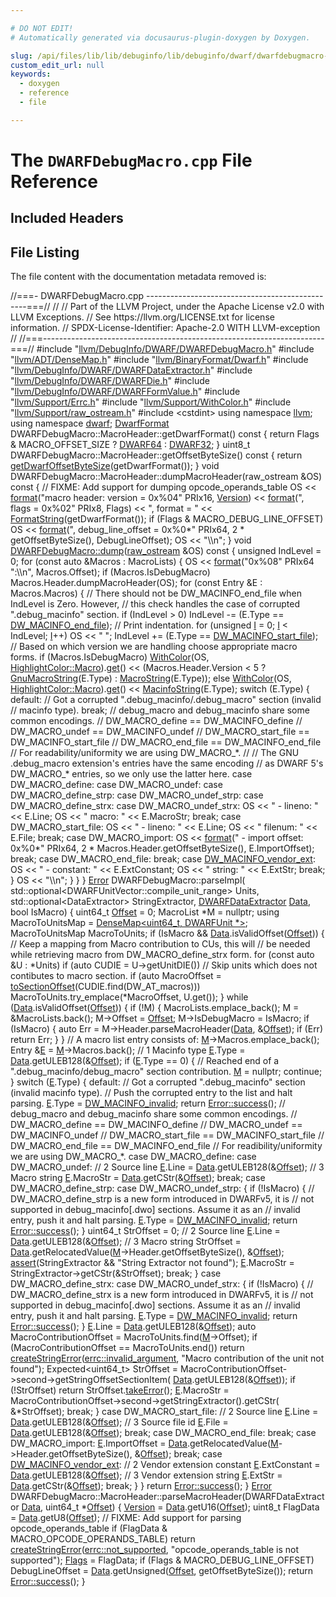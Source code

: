 ```yaml
---

# DO NOT EDIT!
# Automatically generated via docusaurus-plugin-doxygen by Doxygen.

slug: /api/files/lib/lib/debuginfo/lib/debuginfo/dwarf/dwarfdebugmacro-cpp
custom_edit_url: null
keywords:
  - doxygen
  - reference
  - file

---
```





# The `DWARFDebugMacro.cpp` File Reference

<DoxygenPage pluginConfig={pluginConfig}>



## Included Headers

<IncludesList>
<IncludesListItem
  filePath="llvm/DebugInfo/DWARF/DWARFDebugMacro.h"
  permalink="/docs/api/files/include/include/llvm/include/llvm/debuginfo/include/llvm/debuginfo/dwarf/dwarfdebugmacro-h"
  isLocal="true" />
<IncludesListItem
  filePath="llvm/ADT/DenseMap.h"
  permalink="/docs/api/files/include/include/llvm/include/llvm/adt/densemap-h"
  isLocal="true" />
<IncludesListItem
  filePath="llvm/BinaryFormat/Dwarf.h"
  permalink="/docs/api/files/include/include/llvm/include/llvm/binaryformat/dwarf-h"
  isLocal="true" />
<IncludesListItem
  filePath="llvm/DebugInfo/DWARF/DWARFDataExtractor.h"
  permalink="/docs/api/files/include/include/llvm/include/llvm/debuginfo/include/llvm/debuginfo/dwarf/dwarfdataextractor-h"
  isLocal="true" />
<IncludesListItem
  filePath="llvm/DebugInfo/DWARF/DWARFDie.h"
  permalink="/docs/api/files/include/include/llvm/include/llvm/debuginfo/include/llvm/debuginfo/dwarf/dwarfdie-h"
  isLocal="true" />
<IncludesListItem
  filePath="llvm/DebugInfo/DWARF/DWARFFormValue.h"
  permalink="/docs/api/files/include/include/llvm/include/llvm/debuginfo/include/llvm/debuginfo/dwarf/dwarfformvalue-h"
  isLocal="true" />
<IncludesListItem
  filePath="llvm/Support/Errc.h"
  permalink="/docs/api/files/include/include/llvm/include/llvm/support/errc-h"
  isLocal="true" />
<IncludesListItem
  filePath="llvm/Support/WithColor.h"
  permalink="/docs/api/files/include/include/llvm/include/llvm/support/withcolor-h"
  isLocal="true" />
<IncludesListItem
  filePath="llvm/Support/raw_ostream.h"
  permalink="/docs/api/files/include/include/llvm/include/llvm/support/raw-ostream-h"
  isLocal="true" />
<IncludesListItem
  filePath="cstdint"
  permalink=""
  isLocal="false" />
</IncludesList>


## File Listing

The file content with the documentation metadata removed is:

<ProgramListing>

<Link id="l00001" /><CodeLine lineNumber="1"><span class="doxyHighlightComment">//===- DWARFDebugMacro.cpp ------------------------------------------------===//</span></CodeLine>
<Link id="l00002" /><CodeLine lineNumber="2"><span class="doxyHighlightComment">//</span></CodeLine>
<Link id="l00003" /><CodeLine lineNumber="3"><span class="doxyHighlightComment">// Part of the LLVM Project, under the Apache License v2.0 with LLVM Exceptions.</span></CodeLine>
<Link id="l00004" /><CodeLine lineNumber="4"><span class="doxyHighlightComment">// See https://llvm.org/LICENSE.txt for license information.</span></CodeLine>
<Link id="l00005" /><CodeLine lineNumber="5"><span class="doxyHighlightComment">// SPDX-License-Identifier: Apache-2.0 WITH LLVM-exception</span></CodeLine>
<Link id="l00006" /><CodeLine lineNumber="6"><span class="doxyHighlightComment">//</span></CodeLine>
<Link id="l00007" /><CodeLine lineNumber="7"><span class="doxyHighlightComment">//===----------------------------------------------------------------------===//</span></CodeLine>
<Link id="l00008" /><CodeLine lineNumber="8"></CodeLine>
<Link id="l00009" /><CodeLine lineNumber="9"><span class="doxyHighlightPreprocessor">#include &quot;<a href="/docs/api/files/include/include/llvm/include/llvm/debuginfo/include/llvm/debuginfo/dwarf/dwarfdebugmacro-h">llvm/DebugInfo/DWARF/DWARFDebugMacro.h</a>&quot;</span></CodeLine>
<Link id="l00010" /><CodeLine lineNumber="10"><span class="doxyHighlightPreprocessor">#include &quot;<a href="/docs/api/files/include/include/llvm/include/llvm/adt/densemap-h">llvm/ADT/DenseMap.h</a>&quot;</span></CodeLine>
<Link id="l00011" /><CodeLine lineNumber="11"><span class="doxyHighlightPreprocessor">#include &quot;<a href="/docs/api/files/include/include/llvm/include/llvm/binaryformat/dwarf-h">llvm/BinaryFormat/Dwarf.h</a>&quot;</span></CodeLine>
<Link id="l00012" /><CodeLine lineNumber="12"><span class="doxyHighlightPreprocessor">#include &quot;<a href="/docs/api/files/include/include/llvm/include/llvm/debuginfo/include/llvm/debuginfo/dwarf/dwarfdataextractor-h">llvm/DebugInfo/DWARF/DWARFDataExtractor.h</a>&quot;</span></CodeLine>
<Link id="l00013" /><CodeLine lineNumber="13"><span class="doxyHighlightPreprocessor">#include &quot;<a href="/docs/api/files/include/include/llvm/include/llvm/debuginfo/include/llvm/debuginfo/dwarf/dwarfdie-h">llvm/DebugInfo/DWARF/DWARFDie.h</a>&quot;</span></CodeLine>
<Link id="l00014" /><CodeLine lineNumber="14"><span class="doxyHighlightPreprocessor">#include &quot;<a href="/docs/api/files/include/include/llvm/include/llvm/debuginfo/include/llvm/debuginfo/dwarf/dwarfformvalue-h">llvm/DebugInfo/DWARF/DWARFFormValue.h</a>&quot;</span></CodeLine>
<Link id="l00015" /><CodeLine lineNumber="15"><span class="doxyHighlightPreprocessor">#include &quot;<a href="/docs/api/files/include/include/llvm/include/llvm/support/errc-h">llvm/Support/Errc.h</a>&quot;</span></CodeLine>
<Link id="l00016" /><CodeLine lineNumber="16"><span class="doxyHighlightPreprocessor">#include &quot;<a href="/docs/api/files/include/include/llvm/include/llvm/support/withcolor-h">llvm/Support/WithColor.h</a>&quot;</span></CodeLine>
<Link id="l00017" /><CodeLine lineNumber="17"><span class="doxyHighlightPreprocessor">#include &quot;<a href="/docs/api/files/include/include/llvm/include/llvm/support/raw-ostream-h">llvm/Support/raw&#95;ostream.h</a>&quot;</span></CodeLine>
<Link id="l00018" /><CodeLine lineNumber="18"><span class="doxyHighlightPreprocessor">#include &lt;cstdint&gt;</span></CodeLine>
<Link id="l00019" /><CodeLine lineNumber="19"></CodeLine>
<Link id="l00020" /><CodeLine lineNumber="20"><span class="doxyHighlightKeyword">using namespace </span><span class="doxyHighlight"><a href="/docs/api/namespaces/llvm">llvm</a>;</span></CodeLine>
<Link id="l00021" /><CodeLine lineNumber="21"><span class="doxyHighlightKeyword">using namespace </span><span class="doxyHighlight"><a href="/docs/api/namespaces/llvm/dwarf">dwarf</a>;</span></CodeLine>
<Link id="l00022" /><CodeLine lineNumber="22"></CodeLine>
<Link id="l00023" /><CodeLine lineNumber="23"><span class="doxyHighlight"><a href="/docs/api/namespaces/llvm/dwarf/#a79a43a947d26afb3f2a388f2f7a3a8c8">DwarfFormat</a> DWARFDebugMacro::MacroHeader::getDwarfFormat()</span><span class="doxyHighlightKeyword"> const </span><span class="doxyHighlight">&#123;</span></CodeLine>
<Link id="l00024" /><CodeLine lineNumber="24"><span class="doxyHighlight">  </span><span class="doxyHighlightKeywordFlow">return</span><span class="doxyHighlight"> Flags &amp; MACRO&#95;OFFSET&#95;SIZE ? <a href="/docs/api/namespaces/llvm/dwarf/#a79a43a947d26afb3f2a388f2f7a3a8c8a34b4d38e06d609b405f4a79c223ed8d2">DWARF64</a> : <a href="/docs/api/namespaces/llvm/dwarf/#a79a43a947d26afb3f2a388f2f7a3a8c8a63265bb5719678b401b0abd0ed5ddd76">DWARF32</a>;</span></CodeLine>
<Link id="l00025" /><CodeLine lineNumber="25"><span class="doxyHighlight">&#125;</span></CodeLine>
<Link id="l00026" /><CodeLine lineNumber="26"></CodeLine>
<Link id="l00027" /><CodeLine lineNumber="27"><span class="doxyHighlight">uint8&#95;t DWARFDebugMacro::MacroHeader::getOffsetByteSize()</span><span class="doxyHighlightKeyword"> const </span><span class="doxyHighlight">&#123;</span></CodeLine>
<Link id="l00028" /><CodeLine lineNumber="28"><span class="doxyHighlight">  </span><span class="doxyHighlightKeywordFlow">return</span><span class="doxyHighlight"> <a href="/docs/api/namespaces/llvm/dwarf/#aa234436b20c856bcf616330ffcad6939">getDwarfOffsetByteSize</a>(getDwarfFormat());</span></CodeLine>
<Link id="l00029" /><CodeLine lineNumber="29"><span class="doxyHighlight">&#125;</span></CodeLine>
<Link id="l00030" /><CodeLine lineNumber="30"></CodeLine>
<Link id="l00031" /><CodeLine lineNumber="31"><span class="doxyHighlightKeywordType">void</span><span class="doxyHighlight"> DWARFDebugMacro::MacroHeader::dumpMacroHeader(raw&#95;ostream &amp;OS)</span><span class="doxyHighlightKeyword"> const </span><span class="doxyHighlight">&#123;</span></CodeLine>
<Link id="l00032" /><CodeLine lineNumber="32"><span class="doxyHighlight">  </span><span class="doxyHighlightComment">// FIXME: Add support for dumping opcode&#95;operands&#95;table</span></CodeLine>
<Link id="l00033" /><CodeLine lineNumber="33"><span class="doxyHighlight">  OS &lt;&lt; <a href="/docs/api/namespaces/llvm/#a939bc2108d47080767f0c06ba56caec7">format</a>(</span><span class="doxyHighlightStringLiteral">&quot;macro header: version = 0x%04&quot;</span><span class="doxyHighlight"> PRIx16, <a href="/docs/api/namespaces/llvm/#a689a023f54d38d41f6d952cac41ee538">Version</a>)</span></CodeLine>
<Link id="l00034" /><CodeLine lineNumber="34"><span class="doxyHighlight">     &lt;&lt; <a href="/docs/api/namespaces/llvm/#a939bc2108d47080767f0c06ba56caec7">format</a>(</span><span class="doxyHighlightStringLiteral">&quot;, flags = 0x%02&quot;</span><span class="doxyHighlight"> PRIx8, Flags)</span></CodeLine>
<Link id="l00035" /><CodeLine lineNumber="35"><span class="doxyHighlight">     &lt;&lt; </span><span class="doxyHighlightStringLiteral">&quot;, format = &quot;</span><span class="doxyHighlight"> &lt;&lt; <a href="/docs/api/groups/dwarfconstantsdumping/#gaad973adc80fce80cd7fb76d263240436">FormatString</a>(getDwarfFormat());</span></CodeLine>
<Link id="l00036" /><CodeLine lineNumber="36"><span class="doxyHighlight">  </span><span class="doxyHighlightKeywordFlow">if</span><span class="doxyHighlight"> (Flags &amp; MACRO&#95;DEBUG&#95;LINE&#95;OFFSET)</span></CodeLine>
<Link id="l00037" /><CodeLine lineNumber="37"><span class="doxyHighlight">    OS &lt;&lt; <a href="/docs/api/namespaces/llvm/#a939bc2108d47080767f0c06ba56caec7">format</a>(</span><span class="doxyHighlightStringLiteral">&quot;, debug&#95;line&#95;offset = 0x%0&#42;&quot;</span><span class="doxyHighlight"> PRIx64, 2 &#42; getOffsetByteSize(),</span></CodeLine>
<Link id="l00038" /><CodeLine lineNumber="38"><span class="doxyHighlight">                 DebugLineOffset);</span></CodeLine>
<Link id="l00039" /><CodeLine lineNumber="39"><span class="doxyHighlight">  OS &lt;&lt; </span><span class="doxyHighlightStringLiteral">&quot;\\n&quot;</span><span class="doxyHighlight">;</span></CodeLine>
<Link id="l00040" /><CodeLine lineNumber="40"><span class="doxyHighlight">&#125;</span></CodeLine>
<Link id="l00041" /><CodeLine lineNumber="41"></CodeLine>
<Link id="l00042" /><CodeLine lineNumber="42" lineLink="/docs/api/classes/llvm/dwarfdebugmacro/#a8911330a1f029ab78880b5b7c5a6230e"><span class="doxyHighlightKeywordType">void</span><span class="doxyHighlight"> <a href="/docs/api/classes/llvm/dwarfdebugmacro/#a8911330a1f029ab78880b5b7c5a6230e">DWARFDebugMacro::dump</a>(<a href="/docs/api/classes/llvm/raw-ostream">raw&#95;ostream</a> &amp;OS)</span><span class="doxyHighlightKeyword"> const </span><span class="doxyHighlight">&#123;</span></CodeLine>
<Link id="l00043" /><CodeLine lineNumber="43"><span class="doxyHighlight">  </span><span class="doxyHighlightKeywordType">unsigned</span><span class="doxyHighlight"> IndLevel = 0;</span></CodeLine>
<Link id="l00044" /><CodeLine lineNumber="44"><span class="doxyHighlight">  </span><span class="doxyHighlightKeywordFlow">for</span><span class="doxyHighlight"> (</span><span class="doxyHighlightKeyword">const</span><span class="doxyHighlight"> </span><span class="doxyHighlightKeyword">auto</span><span class="doxyHighlight"> &amp;Macros : MacroLists) &#123;</span></CodeLine>
<Link id="l00045" /><CodeLine lineNumber="45"><span class="doxyHighlight">    OS &lt;&lt; <a href="/docs/api/namespaces/llvm/#a939bc2108d47080767f0c06ba56caec7">format</a>(</span><span class="doxyHighlightStringLiteral">&quot;0x%08&quot;</span><span class="doxyHighlight"> PRIx64 </span><span class="doxyHighlightStringLiteral">&quot;:\\n&quot;</span><span class="doxyHighlight">, Macros.Offset);</span></CodeLine>
<Link id="l00046" /><CodeLine lineNumber="46"><span class="doxyHighlight">    </span><span class="doxyHighlightKeywordFlow">if</span><span class="doxyHighlight"> (Macros.IsDebugMacro)</span></CodeLine>
<Link id="l00047" /><CodeLine lineNumber="47"><span class="doxyHighlight">      Macros.Header.dumpMacroHeader(OS);</span></CodeLine>
<Link id="l00048" /><CodeLine lineNumber="48"><span class="doxyHighlight">    </span><span class="doxyHighlightKeywordFlow">for</span><span class="doxyHighlight"> (</span><span class="doxyHighlightKeyword">const</span><span class="doxyHighlight"> Entry &amp;E : Macros.Macros) &#123;</span></CodeLine>
<Link id="l00049" /><CodeLine lineNumber="49"><span class="doxyHighlight">      </span><span class="doxyHighlightComment">// There should not be DW&#95;MACINFO&#95;end&#95;file when IndLevel is Zero. However,</span></CodeLine>
<Link id="l00050" /><CodeLine lineNumber="50"><span class="doxyHighlight">      </span><span class="doxyHighlightComment">// this check handles the case of corrupted &quot;.debug&#95;macinfo&quot; section.</span></CodeLine>
<Link id="l00051" /><CodeLine lineNumber="51"><span class="doxyHighlight">      </span><span class="doxyHighlightKeywordFlow">if</span><span class="doxyHighlight"> (IndLevel &gt; 0)</span></CodeLine>
<Link id="l00052" /><CodeLine lineNumber="52"><span class="doxyHighlight">        IndLevel -= (E.Type == <a href="/docs/api/namespaces/llvm/dwarf/#a87afc9d377fa974a25781035ac4c15d1a56df0efb5fc212b496310f6a3e3ae656">DW&#95;MACINFO&#95;end&#95;file</a>);</span></CodeLine>
<Link id="l00053" /><CodeLine lineNumber="53"><span class="doxyHighlight">      </span><span class="doxyHighlightComment">// Print indentation.</span></CodeLine>
<Link id="l00054" /><CodeLine lineNumber="54"><span class="doxyHighlight">      </span><span class="doxyHighlightKeywordFlow">for</span><span class="doxyHighlight"> (</span><span class="doxyHighlightKeywordType">unsigned</span><span class="doxyHighlight"> <a href="/docs/api/files/lib/lib/support/md5-cpp/#ac0eafdc9ee161b71e7af98af736952fd">I</a> = 0; <a href="/docs/api/files/lib/lib/support/md5-cpp/#ac0eafdc9ee161b71e7af98af736952fd">I</a> &lt; IndLevel; <a href="/docs/api/files/lib/lib/support/md5-cpp/#ac0eafdc9ee161b71e7af98af736952fd">I</a>++)</span></CodeLine>
<Link id="l00055" /><CodeLine lineNumber="55"><span class="doxyHighlight">        OS &lt;&lt; </span><span class="doxyHighlightStringLiteral">&quot;  &quot;</span><span class="doxyHighlight">;</span></CodeLine>
<Link id="l00056" /><CodeLine lineNumber="56"><span class="doxyHighlight">      IndLevel += (E.Type == <a href="/docs/api/namespaces/llvm/dwarf/#a87afc9d377fa974a25781035ac4c15d1a494aa8941672ece775a0e3996c43495c">DW&#95;MACINFO&#95;start&#95;file</a>);</span></CodeLine>
<Link id="l00057" /><CodeLine lineNumber="57"><span class="doxyHighlight">      </span><span class="doxyHighlightComment">// Based on which version we are handling choose appropriate macro forms.</span></CodeLine>
<Link id="l00058" /><CodeLine lineNumber="58"><span class="doxyHighlight">      </span><span class="doxyHighlightKeywordFlow">if</span><span class="doxyHighlight"> (Macros.IsDebugMacro)</span></CodeLine>
<Link id="l00059" /><CodeLine lineNumber="59"><span class="doxyHighlight">        <a href="/docs/api/classes/llvm/withcolor">WithColor</a>(OS, <a href="/docs/api/namespaces/llvm/#ac226f3d2b9ca090171a8e0a8cb92c343a4374cf34c5d58482ffae982196bd2114">HighlightColor::Macro</a>).<a href="/docs/api/classes/llvm/withcolor/#a986df42e8d99e128c31168ef61b02f5a">get</a>()</span></CodeLine>
<Link id="l00060" /><CodeLine lineNumber="60"><span class="doxyHighlight">            &lt;&lt; (Macros.Header.Version &lt; 5 ? <a href="/docs/api/groups/dwarfconstantsdumping/#gaaed379eb15369c6ae7ab9dd5b5411060">GnuMacroString</a>(E.Type)</span></CodeLine>
<Link id="l00061" /><CodeLine lineNumber="61"><span class="doxyHighlight">                                          : <a href="/docs/api/groups/dwarfconstantsdumping/#ga54cd8f8c4d63e99a84c519ff889fc9db">MacroString</a>(E.Type));</span></CodeLine>
<Link id="l00062" /><CodeLine lineNumber="62"><span class="doxyHighlight">      </span><span class="doxyHighlightKeywordFlow">else</span></CodeLine>
<Link id="l00063" /><CodeLine lineNumber="63"><span class="doxyHighlight">        <a href="/docs/api/classes/llvm/withcolor">WithColor</a>(OS, <a href="/docs/api/namespaces/llvm/#ac226f3d2b9ca090171a8e0a8cb92c343a4374cf34c5d58482ffae982196bd2114">HighlightColor::Macro</a>).<a href="/docs/api/classes/llvm/withcolor/#a986df42e8d99e128c31168ef61b02f5a">get</a>() &lt;&lt; <a href="/docs/api/groups/dwarfconstantsdumping/#gad07ea9fcc31eab665ecf3004109a59bb">MacinfoString</a>(E.Type);</span></CodeLine>
<Link id="l00064" /><CodeLine lineNumber="64"><span class="doxyHighlight">      </span><span class="doxyHighlightKeywordFlow">switch</span><span class="doxyHighlight"> (E.Type) &#123;</span></CodeLine>
<Link id="l00065" /><CodeLine lineNumber="65"><span class="doxyHighlight">      </span><span class="doxyHighlightKeywordFlow">default</span><span class="doxyHighlight">:</span></CodeLine>
<Link id="l00066" /><CodeLine lineNumber="66"><span class="doxyHighlight">        </span><span class="doxyHighlightComment">// Got a corrupted &quot;.debug&#95;macinfo/.debug&#95;macro&quot; section (invalid</span></CodeLine>
<Link id="l00067" /><CodeLine lineNumber="67"><span class="doxyHighlight">        </span><span class="doxyHighlightComment">// macinfo type).</span></CodeLine>
<Link id="l00068" /><CodeLine lineNumber="68"><span class="doxyHighlight">        </span><span class="doxyHighlightKeywordFlow">break</span><span class="doxyHighlight">;</span></CodeLine>
<Link id="l00069" /><CodeLine lineNumber="69"><span class="doxyHighlight">        </span><span class="doxyHighlightComment">// debug&#95;macro and debug&#95;macinfo share some common encodings.</span></CodeLine>
<Link id="l00070" /><CodeLine lineNumber="70"><span class="doxyHighlight">        </span><span class="doxyHighlightComment">// DW&#95;MACRO&#95;define     == DW&#95;MACINFO&#95;define</span></CodeLine>
<Link id="l00071" /><CodeLine lineNumber="71"><span class="doxyHighlight">        </span><span class="doxyHighlightComment">// DW&#95;MACRO&#95;undef      == DW&#95;MACINFO&#95;undef</span></CodeLine>
<Link id="l00072" /><CodeLine lineNumber="72"><span class="doxyHighlight">        </span><span class="doxyHighlightComment">// DW&#95;MACRO&#95;start&#95;file == DW&#95;MACINFO&#95;start&#95;file</span></CodeLine>
<Link id="l00073" /><CodeLine lineNumber="73"><span class="doxyHighlight">        </span><span class="doxyHighlightComment">// DW&#95;MACRO&#95;end&#95;file   == DW&#95;MACINFO&#95;end&#95;file</span></CodeLine>
<Link id="l00074" /><CodeLine lineNumber="74"><span class="doxyHighlight">        </span><span class="doxyHighlightComment">// For readability/uniformity we are using DW&#95;MACRO&#95;&#42;.</span></CodeLine>
<Link id="l00075" /><CodeLine lineNumber="75"><span class="doxyHighlight">        </span><span class="doxyHighlightComment">//</span></CodeLine>
<Link id="l00076" /><CodeLine lineNumber="76"><span class="doxyHighlight">        </span><span class="doxyHighlightComment">// The GNU .debug&#95;macro extension&#39;s entries have the same encoding</span></CodeLine>
<Link id="l00077" /><CodeLine lineNumber="77"><span class="doxyHighlight">        </span><span class="doxyHighlightComment">// as DWARF 5&#39;s DW&#95;MACRO&#95;&#42; entries, so we only use the latter here.</span></CodeLine>
<Link id="l00078" /><CodeLine lineNumber="78"><span class="doxyHighlight">      </span><span class="doxyHighlightKeywordFlow">case</span><span class="doxyHighlight"> DW&#95;MACRO&#95;define:</span></CodeLine>
<Link id="l00079" /><CodeLine lineNumber="79"><span class="doxyHighlight">      </span><span class="doxyHighlightKeywordFlow">case</span><span class="doxyHighlight"> DW&#95;MACRO&#95;undef:</span></CodeLine>
<Link id="l00080" /><CodeLine lineNumber="80"><span class="doxyHighlight">      </span><span class="doxyHighlightKeywordFlow">case</span><span class="doxyHighlight"> DW&#95;MACRO&#95;define&#95;strp:</span></CodeLine>
<Link id="l00081" /><CodeLine lineNumber="81"><span class="doxyHighlight">      </span><span class="doxyHighlightKeywordFlow">case</span><span class="doxyHighlight"> DW&#95;MACRO&#95;undef&#95;strp:</span></CodeLine>
<Link id="l00082" /><CodeLine lineNumber="82"><span class="doxyHighlight">      </span><span class="doxyHighlightKeywordFlow">case</span><span class="doxyHighlight"> DW&#95;MACRO&#95;define&#95;strx:</span></CodeLine>
<Link id="l00083" /><CodeLine lineNumber="83"><span class="doxyHighlight">      </span><span class="doxyHighlightKeywordFlow">case</span><span class="doxyHighlight"> DW&#95;MACRO&#95;undef&#95;strx:</span></CodeLine>
<Link id="l00084" /><CodeLine lineNumber="84"><span class="doxyHighlight">        OS &lt;&lt; </span><span class="doxyHighlightStringLiteral">&quot; - lineno: &quot;</span><span class="doxyHighlight"> &lt;&lt; E.Line;</span></CodeLine>
<Link id="l00085" /><CodeLine lineNumber="85"><span class="doxyHighlight">        OS &lt;&lt; </span><span class="doxyHighlightStringLiteral">&quot; macro: &quot;</span><span class="doxyHighlight"> &lt;&lt; E.MacroStr;</span></CodeLine>
<Link id="l00086" /><CodeLine lineNumber="86"><span class="doxyHighlight">        </span><span class="doxyHighlightKeywordFlow">break</span><span class="doxyHighlight">;</span></CodeLine>
<Link id="l00087" /><CodeLine lineNumber="87"><span class="doxyHighlight">      </span><span class="doxyHighlightKeywordFlow">case</span><span class="doxyHighlight"> DW&#95;MACRO&#95;start&#95;file:</span></CodeLine>
<Link id="l00088" /><CodeLine lineNumber="88"><span class="doxyHighlight">        OS &lt;&lt; </span><span class="doxyHighlightStringLiteral">&quot; - lineno: &quot;</span><span class="doxyHighlight"> &lt;&lt; E.Line;</span></CodeLine>
<Link id="l00089" /><CodeLine lineNumber="89"><span class="doxyHighlight">        OS &lt;&lt; </span><span class="doxyHighlightStringLiteral">&quot; filenum: &quot;</span><span class="doxyHighlight"> &lt;&lt; E.File;</span></CodeLine>
<Link id="l00090" /><CodeLine lineNumber="90"><span class="doxyHighlight">        </span><span class="doxyHighlightKeywordFlow">break</span><span class="doxyHighlight">;</span></CodeLine>
<Link id="l00091" /><CodeLine lineNumber="91"><span class="doxyHighlight">      </span><span class="doxyHighlightKeywordFlow">case</span><span class="doxyHighlight"> DW&#95;MACRO&#95;import:</span></CodeLine>
<Link id="l00092" /><CodeLine lineNumber="92"><span class="doxyHighlight">        OS &lt;&lt; <a href="/docs/api/namespaces/llvm/#a939bc2108d47080767f0c06ba56caec7">format</a>(</span><span class="doxyHighlightStringLiteral">&quot; - import offset: 0x%0&#42;&quot;</span><span class="doxyHighlight"> PRIx64,</span></CodeLine>
<Link id="l00093" /><CodeLine lineNumber="93"><span class="doxyHighlight">                     2 &#42; Macros.Header.getOffsetByteSize(), E.ImportOffset);</span></CodeLine>
<Link id="l00094" /><CodeLine lineNumber="94"><span class="doxyHighlight">        </span><span class="doxyHighlightKeywordFlow">break</span><span class="doxyHighlight">;</span></CodeLine>
<Link id="l00095" /><CodeLine lineNumber="95"><span class="doxyHighlight">      </span><span class="doxyHighlightKeywordFlow">case</span><span class="doxyHighlight"> DW&#95;MACRO&#95;end&#95;file:</span></CodeLine>
<Link id="l00096" /><CodeLine lineNumber="96"><span class="doxyHighlight">        </span><span class="doxyHighlightKeywordFlow">break</span><span class="doxyHighlight">;</span></CodeLine>
<Link id="l00097" /><CodeLine lineNumber="97"><span class="doxyHighlight">      </span><span class="doxyHighlightKeywordFlow">case</span><span class="doxyHighlight"> <a href="/docs/api/namespaces/llvm/dwarf/#a87afc9d377fa974a25781035ac4c15d1aa8663792ff02d1695c013278102344ca">DW&#95;MACINFO&#95;vendor&#95;ext</a>:</span></CodeLine>
<Link id="l00098" /><CodeLine lineNumber="98"><span class="doxyHighlight">        OS &lt;&lt; </span><span class="doxyHighlightStringLiteral">&quot; - constant: &quot;</span><span class="doxyHighlight"> &lt;&lt; E.ExtConstant;</span></CodeLine>
<Link id="l00099" /><CodeLine lineNumber="99"><span class="doxyHighlight">        OS &lt;&lt; </span><span class="doxyHighlightStringLiteral">&quot; string: &quot;</span><span class="doxyHighlight"> &lt;&lt; E.ExtStr;</span></CodeLine>
<Link id="l00100" /><CodeLine lineNumber="100"><span class="doxyHighlight">        </span><span class="doxyHighlightKeywordFlow">break</span><span class="doxyHighlight">;</span></CodeLine>
<Link id="l00101" /><CodeLine lineNumber="101"><span class="doxyHighlight">      &#125;</span></CodeLine>
<Link id="l00102" /><CodeLine lineNumber="102"><span class="doxyHighlight">      OS &lt;&lt; </span><span class="doxyHighlightStringLiteral">&quot;\\n&quot;</span><span class="doxyHighlight">;</span></CodeLine>
<Link id="l00103" /><CodeLine lineNumber="103"><span class="doxyHighlight">    &#125;</span></CodeLine>
<Link id="l00104" /><CodeLine lineNumber="104"><span class="doxyHighlight">  &#125;</span></CodeLine>
<Link id="l00105" /><CodeLine lineNumber="105"><span class="doxyHighlight">&#125;</span></CodeLine>
<Link id="l00106" /><CodeLine lineNumber="106"></CodeLine>
<Link id="l00107" /><CodeLine lineNumber="107"><span class="doxyHighlight"><a href="/docs/api/classes/llvm/error">Error</a> DWARFDebugMacro::parseImpl(</span></CodeLine>
<Link id="l00108" /><CodeLine lineNumber="108"><span class="doxyHighlight">    std::optional&lt;DWARFUnitVector::compile&#95;unit&#95;range&gt; Units,</span></CodeLine>
<Link id="l00109" /><CodeLine lineNumber="109"><span class="doxyHighlight">    std::optional&lt;DataExtractor&gt; StringExtractor, <a href="/docs/api/classes/llvm/dwarfdataextractor">DWARFDataExtractor</a> <a href="/docs/api/namespaces/llvm/#aa20539e89704d20b98b97e9c3feac934">Data</a>,</span></CodeLine>
<Link id="l00110" /><CodeLine lineNumber="110"><span class="doxyHighlight">    </span><span class="doxyHighlightKeywordType">bool</span><span class="doxyHighlight"> IsMacro) &#123;</span></CodeLine>
<Link id="l00111" /><CodeLine lineNumber="111"><span class="doxyHighlight">  uint64&#95;t <a href="/docs/api/namespaces/llvm/#a05f5b9a11bdcc5feba62899f95dcf878a3134224cba2545bc57954d3b072aebb4">Offset</a> = 0;</span></CodeLine>
<Link id="l00112" /><CodeLine lineNumber="112"><span class="doxyHighlight">  MacroList &#42;M = </span><span class="doxyHighlightKeyword">nullptr</span><span class="doxyHighlight">;</span></CodeLine>
<Link id="l00113" /><CodeLine lineNumber="113"><span class="doxyHighlight">  </span><span class="doxyHighlightKeyword">using </span><span class="doxyHighlight">MacroToUnitsMap = <a href="/docs/api/classes/llvm/densemap">DenseMap&lt;uint64&#95;t, DWARFUnit &#42;&gt;</a>;</span></CodeLine>
<Link id="l00114" /><CodeLine lineNumber="114"><span class="doxyHighlight">  MacroToUnitsMap MacroToUnits;</span></CodeLine>
<Link id="l00115" /><CodeLine lineNumber="115"><span class="doxyHighlight">  </span><span class="doxyHighlightKeywordFlow">if</span><span class="doxyHighlight"> (IsMacro &amp;&amp; <a href="/docs/api/namespaces/llvm/#aa20539e89704d20b98b97e9c3feac934">Data</a>.isValidOffset(<a href="/docs/api/namespaces/llvm/#a05f5b9a11bdcc5feba62899f95dcf878a3134224cba2545bc57954d3b072aebb4">Offset</a>)) &#123;</span></CodeLine>
<Link id="l00116" /><CodeLine lineNumber="116"><span class="doxyHighlight">    </span><span class="doxyHighlightComment">// Keep a mapping from Macro contribution to CUs, this will</span></CodeLine>
<Link id="l00117" /><CodeLine lineNumber="117"><span class="doxyHighlight">    </span><span class="doxyHighlightComment">// be needed while retrieving macro from DW&#95;MACRO&#95;define&#95;strx form.</span></CodeLine>
<Link id="l00118" /><CodeLine lineNumber="118"><span class="doxyHighlight">    </span><span class="doxyHighlightKeywordFlow">for</span><span class="doxyHighlight"> (</span><span class="doxyHighlightKeyword">const</span><span class="doxyHighlight"> </span><span class="doxyHighlightKeyword">auto</span><span class="doxyHighlight"> &amp;U : &#42;Units)</span></CodeLine>
<Link id="l00119" /><CodeLine lineNumber="119"><span class="doxyHighlight">      </span><span class="doxyHighlightKeywordFlow">if</span><span class="doxyHighlight"> (</span><span class="doxyHighlightKeyword">auto</span><span class="doxyHighlight"> CUDIE = U-&gt;getUnitDIE())</span></CodeLine>
<Link id="l00120" /><CodeLine lineNumber="120"><span class="doxyHighlight">        </span><span class="doxyHighlightComment">// Skip units which does not contibutes to macro section.</span></CodeLine>
<Link id="l00121" /><CodeLine lineNumber="121"><span class="doxyHighlight">        </span><span class="doxyHighlightKeywordFlow">if</span><span class="doxyHighlight"> (</span><span class="doxyHighlightKeyword">auto</span><span class="doxyHighlight"> MacroOffset = <a href="/docs/api/namespaces/llvm/dwarf/#a966c7097853fffeaf2746f5d58861f36">toSectionOffset</a>(CUDIE.find(DW&#95;AT&#95;macros)))</span></CodeLine>
<Link id="l00122" /><CodeLine lineNumber="122"><span class="doxyHighlight">          MacroToUnits.try&#95;emplace(&#42;MacroOffset, U.get());</span></CodeLine>
<Link id="l00123" /><CodeLine lineNumber="123"><span class="doxyHighlight">  &#125;</span></CodeLine>
<Link id="l00124" /><CodeLine lineNumber="124"><span class="doxyHighlight">  </span><span class="doxyHighlightKeywordFlow">while</span><span class="doxyHighlight"> (<a href="/docs/api/namespaces/llvm/#aa20539e89704d20b98b97e9c3feac934">Data</a>.isValidOffset(<a href="/docs/api/namespaces/llvm/#a05f5b9a11bdcc5feba62899f95dcf878a3134224cba2545bc57954d3b072aebb4">Offset</a>)) &#123;</span></CodeLine>
<Link id="l00125" /><CodeLine lineNumber="125"><span class="doxyHighlight">    </span><span class="doxyHighlightKeywordFlow">if</span><span class="doxyHighlight"> (!M) &#123;</span></CodeLine>
<Link id="l00126" /><CodeLine lineNumber="126"><span class="doxyHighlight">      MacroLists.emplace&#95;back();</span></CodeLine>
<Link id="l00127" /><CodeLine lineNumber="127"><span class="doxyHighlight">      M = &amp;MacroLists.back();</span></CodeLine>
<Link id="l00128" /><CodeLine lineNumber="128"><span class="doxyHighlight">      M-&gt;Offset = <a href="/docs/api/namespaces/llvm/#a05f5b9a11bdcc5feba62899f95dcf878a3134224cba2545bc57954d3b072aebb4">Offset</a>;</span></CodeLine>
<Link id="l00129" /><CodeLine lineNumber="129"><span class="doxyHighlight">      M-&gt;IsDebugMacro = IsMacro;</span></CodeLine>
<Link id="l00130" /><CodeLine lineNumber="130"><span class="doxyHighlight">      </span><span class="doxyHighlightKeywordFlow">if</span><span class="doxyHighlight"> (IsMacro) &#123;</span></CodeLine>
<Link id="l00131" /><CodeLine lineNumber="131"><span class="doxyHighlight">        </span><span class="doxyHighlightKeyword">auto</span><span class="doxyHighlight"> Err = M-&gt;Header.parseMacroHeader(<a href="/docs/api/namespaces/llvm/#aa20539e89704d20b98b97e9c3feac934">Data</a>, &amp;<a href="/docs/api/namespaces/llvm/#a05f5b9a11bdcc5feba62899f95dcf878a3134224cba2545bc57954d3b072aebb4">Offset</a>);</span></CodeLine>
<Link id="l00132" /><CodeLine lineNumber="132"><span class="doxyHighlight">        </span><span class="doxyHighlightKeywordFlow">if</span><span class="doxyHighlight"> (Err)</span></CodeLine>
<Link id="l00133" /><CodeLine lineNumber="133"><span class="doxyHighlight">          </span><span class="doxyHighlightKeywordFlow">return</span><span class="doxyHighlight"> Err;</span></CodeLine>
<Link id="l00134" /><CodeLine lineNumber="134"><span class="doxyHighlight">      &#125;</span></CodeLine>
<Link id="l00135" /><CodeLine lineNumber="135"><span class="doxyHighlight">    &#125;</span></CodeLine>
<Link id="l00136" /><CodeLine lineNumber="136"><span class="doxyHighlight">    </span><span class="doxyHighlightComment">// A macro list entry consists of:</span></CodeLine>
<Link id="l00137" /><CodeLine lineNumber="137"><span class="doxyHighlight">    <a href="/docs/api/namespaces/llvm/arm/#ac2456158e5acb44477d8ecfa2d04dbdea69691c7bdcc3ce6d5d8a1361f22d04ac">M</a>-&gt;Macros.emplace&#95;back();</span></CodeLine>
<Link id="l00138" /><CodeLine lineNumber="138"><span class="doxyHighlight">    Entry &amp;<a href="/docs/api/files/lib/lib/ir/builtingcs-cpp/#abb2b3a60ccc38a28239e19a1646e0c8a">E</a> = <a href="/docs/api/namespaces/llvm/arm/#ac2456158e5acb44477d8ecfa2d04dbdea69691c7bdcc3ce6d5d8a1361f22d04ac">M</a>-&gt;Macros.back();</span></CodeLine>
<Link id="l00139" /><CodeLine lineNumber="139"><span class="doxyHighlight">    </span><span class="doxyHighlightComment">// 1 Macinfo type</span></CodeLine>
<Link id="l00140" /><CodeLine lineNumber="140"><span class="doxyHighlight">    <a href="/docs/api/files/lib/lib/ir/builtingcs-cpp/#abb2b3a60ccc38a28239e19a1646e0c8a">E</a>.Type = <a href="/docs/api/namespaces/llvm/#aa20539e89704d20b98b97e9c3feac934">Data</a>.getULEB128(&amp;<a href="/docs/api/namespaces/llvm/#a05f5b9a11bdcc5feba62899f95dcf878a3134224cba2545bc57954d3b072aebb4">Offset</a>);</span></CodeLine>
<Link id="l00141" /><CodeLine lineNumber="141"></CodeLine>
<Link id="l00142" /><CodeLine lineNumber="142"><span class="doxyHighlight">    </span><span class="doxyHighlightKeywordFlow">if</span><span class="doxyHighlight"> (<a href="/docs/api/files/lib/lib/ir/builtingcs-cpp/#abb2b3a60ccc38a28239e19a1646e0c8a">E</a>.Type == 0) &#123;</span></CodeLine>
<Link id="l00143" /><CodeLine lineNumber="143"><span class="doxyHighlight">      </span><span class="doxyHighlightComment">// Reached end of a &quot;.debug&#95;macinfo/debug&#95;macro&quot; section contribution.</span></CodeLine>
<Link id="l00144" /><CodeLine lineNumber="144"><span class="doxyHighlight">      <a href="/docs/api/namespaces/llvm/arm/#ac2456158e5acb44477d8ecfa2d04dbdea69691c7bdcc3ce6d5d8a1361f22d04ac">M</a> = </span><span class="doxyHighlightKeyword">nullptr</span><span class="doxyHighlight">;</span></CodeLine>
<Link id="l00145" /><CodeLine lineNumber="145"><span class="doxyHighlight">      </span><span class="doxyHighlightKeywordFlow">continue</span><span class="doxyHighlight">;</span></CodeLine>
<Link id="l00146" /><CodeLine lineNumber="146"><span class="doxyHighlight">    &#125;</span></CodeLine>
<Link id="l00147" /><CodeLine lineNumber="147"></CodeLine>
<Link id="l00148" /><CodeLine lineNumber="148"><span class="doxyHighlight">    </span><span class="doxyHighlightKeywordFlow">switch</span><span class="doxyHighlight"> (<a href="/docs/api/files/lib/lib/ir/builtingcs-cpp/#abb2b3a60ccc38a28239e19a1646e0c8a">E</a>.Type) &#123;</span></CodeLine>
<Link id="l00149" /><CodeLine lineNumber="149"><span class="doxyHighlight">    </span><span class="doxyHighlightKeywordFlow">default</span><span class="doxyHighlight">:</span></CodeLine>
<Link id="l00150" /><CodeLine lineNumber="150"><span class="doxyHighlight">      </span><span class="doxyHighlightComment">// Got a corrupted &quot;.debug&#95;macinfo&quot; section (invalid macinfo type).</span></CodeLine>
<Link id="l00151" /><CodeLine lineNumber="151"><span class="doxyHighlight">      </span><span class="doxyHighlightComment">// Push the corrupted entry to the list and halt parsing.</span></CodeLine>
<Link id="l00152" /><CodeLine lineNumber="152"><span class="doxyHighlight">      <a href="/docs/api/files/lib/lib/ir/builtingcs-cpp/#abb2b3a60ccc38a28239e19a1646e0c8a">E</a>.Type = <a href="/docs/api/namespaces/llvm/dwarf/#af37a255a9a1f06e51c27b3a5a5c7baf4a955ccfcc72dc8efd5d68f8ede36cb563">DW&#95;MACINFO&#95;invalid</a>;</span></CodeLine>
<Link id="l00153" /><CodeLine lineNumber="153"><span class="doxyHighlight">      </span><span class="doxyHighlightKeywordFlow">return</span><span class="doxyHighlight"> <a href="/docs/api/classes/llvm/error/#a4dfd0813c3d0e0a30439b5a3e9196b59">Error::success</a>();</span></CodeLine>
<Link id="l00154" /><CodeLine lineNumber="154"><span class="doxyHighlight">    </span><span class="doxyHighlightComment">// debug&#95;macro and debug&#95;macinfo share some common encodings.</span></CodeLine>
<Link id="l00155" /><CodeLine lineNumber="155"><span class="doxyHighlight">    </span><span class="doxyHighlightComment">// DW&#95;MACRO&#95;define     == DW&#95;MACINFO&#95;define</span></CodeLine>
<Link id="l00156" /><CodeLine lineNumber="156"><span class="doxyHighlight">    </span><span class="doxyHighlightComment">// DW&#95;MACRO&#95;undef      == DW&#95;MACINFO&#95;undef</span></CodeLine>
<Link id="l00157" /><CodeLine lineNumber="157"><span class="doxyHighlight">    </span><span class="doxyHighlightComment">// DW&#95;MACRO&#95;start&#95;file == DW&#95;MACINFO&#95;start&#95;file</span></CodeLine>
<Link id="l00158" /><CodeLine lineNumber="158"><span class="doxyHighlight">    </span><span class="doxyHighlightComment">// DW&#95;MACRO&#95;end&#95;file   == DW&#95;MACINFO&#95;end&#95;file</span></CodeLine>
<Link id="l00159" /><CodeLine lineNumber="159"><span class="doxyHighlight">    </span><span class="doxyHighlightComment">// For readibility/uniformity we are using DW&#95;MACRO&#95;&#42;.</span></CodeLine>
<Link id="l00160" /><CodeLine lineNumber="160"><span class="doxyHighlight">    </span><span class="doxyHighlightKeywordFlow">case</span><span class="doxyHighlight"> DW&#95;MACRO&#95;define:</span></CodeLine>
<Link id="l00161" /><CodeLine lineNumber="161"><span class="doxyHighlight">    </span><span class="doxyHighlightKeywordFlow">case</span><span class="doxyHighlight"> DW&#95;MACRO&#95;undef:</span></CodeLine>
<Link id="l00162" /><CodeLine lineNumber="162"><span class="doxyHighlight">      </span><span class="doxyHighlightComment">// 2 Source line</span></CodeLine>
<Link id="l00163" /><CodeLine lineNumber="163"><span class="doxyHighlight">      <a href="/docs/api/files/lib/lib/ir/builtingcs-cpp/#abb2b3a60ccc38a28239e19a1646e0c8a">E</a>.Line = <a href="/docs/api/namespaces/llvm/#aa20539e89704d20b98b97e9c3feac934">Data</a>.getULEB128(&amp;<a href="/docs/api/namespaces/llvm/#a05f5b9a11bdcc5feba62899f95dcf878a3134224cba2545bc57954d3b072aebb4">Offset</a>);</span></CodeLine>
<Link id="l00164" /><CodeLine lineNumber="164"><span class="doxyHighlight">      </span><span class="doxyHighlightComment">// 3 Macro string</span></CodeLine>
<Link id="l00165" /><CodeLine lineNumber="165"><span class="doxyHighlight">      <a href="/docs/api/files/lib/lib/ir/builtingcs-cpp/#abb2b3a60ccc38a28239e19a1646e0c8a">E</a>.MacroStr = <a href="/docs/api/namespaces/llvm/#aa20539e89704d20b98b97e9c3feac934">Data</a>.getCStr(&amp;<a href="/docs/api/namespaces/llvm/#a05f5b9a11bdcc5feba62899f95dcf878a3134224cba2545bc57954d3b072aebb4">Offset</a>);</span></CodeLine>
<Link id="l00166" /><CodeLine lineNumber="166"><span class="doxyHighlight">      </span><span class="doxyHighlightKeywordFlow">break</span><span class="doxyHighlight">;</span></CodeLine>
<Link id="l00167" /><CodeLine lineNumber="167"><span class="doxyHighlight">    </span><span class="doxyHighlightKeywordFlow">case</span><span class="doxyHighlight"> DW&#95;MACRO&#95;define&#95;strp:</span></CodeLine>
<Link id="l00168" /><CodeLine lineNumber="168"><span class="doxyHighlight">    </span><span class="doxyHighlightKeywordFlow">case</span><span class="doxyHighlight"> DW&#95;MACRO&#95;undef&#95;strp: &#123;</span></CodeLine>
<Link id="l00169" /><CodeLine lineNumber="169"><span class="doxyHighlight">      </span><span class="doxyHighlightKeywordFlow">if</span><span class="doxyHighlight"> (!IsMacro) &#123;</span></CodeLine>
<Link id="l00170" /><CodeLine lineNumber="170"><span class="doxyHighlight">        </span><span class="doxyHighlightComment">// DW&#95;MACRO&#95;define&#95;strp is a new form introduced in DWARFv5, it is</span></CodeLine>
<Link id="l00171" /><CodeLine lineNumber="171"><span class="doxyHighlight">        </span><span class="doxyHighlightComment">// not supported in debug&#95;macinfo&#91;.dwo&#93; sections. Assume it as an</span></CodeLine>
<Link id="l00172" /><CodeLine lineNumber="172"><span class="doxyHighlight">        </span><span class="doxyHighlightComment">// invalid entry, push it and halt parsing.</span></CodeLine>
<Link id="l00173" /><CodeLine lineNumber="173"><span class="doxyHighlight">        <a href="/docs/api/files/lib/lib/ir/builtingcs-cpp/#abb2b3a60ccc38a28239e19a1646e0c8a">E</a>.Type = <a href="/docs/api/namespaces/llvm/dwarf/#af37a255a9a1f06e51c27b3a5a5c7baf4a955ccfcc72dc8efd5d68f8ede36cb563">DW&#95;MACINFO&#95;invalid</a>;</span></CodeLine>
<Link id="l00174" /><CodeLine lineNumber="174"><span class="doxyHighlight">        </span><span class="doxyHighlightKeywordFlow">return</span><span class="doxyHighlight"> <a href="/docs/api/classes/llvm/error/#a4dfd0813c3d0e0a30439b5a3e9196b59">Error::success</a>();</span></CodeLine>
<Link id="l00175" /><CodeLine lineNumber="175"><span class="doxyHighlight">      &#125;</span></CodeLine>
<Link id="l00176" /><CodeLine lineNumber="176"><span class="doxyHighlight">      uint64&#95;t StrOffset = 0;</span></CodeLine>
<Link id="l00177" /><CodeLine lineNumber="177"><span class="doxyHighlight">      </span><span class="doxyHighlightComment">// 2 Source line</span></CodeLine>
<Link id="l00178" /><CodeLine lineNumber="178"><span class="doxyHighlight">      <a href="/docs/api/files/lib/lib/ir/builtingcs-cpp/#abb2b3a60ccc38a28239e19a1646e0c8a">E</a>.Line = <a href="/docs/api/namespaces/llvm/#aa20539e89704d20b98b97e9c3feac934">Data</a>.getULEB128(&amp;<a href="/docs/api/namespaces/llvm/#a05f5b9a11bdcc5feba62899f95dcf878a3134224cba2545bc57954d3b072aebb4">Offset</a>);</span></CodeLine>
<Link id="l00179" /><CodeLine lineNumber="179"><span class="doxyHighlight">      </span><span class="doxyHighlightComment">// 3 Macro string</span></CodeLine>
<Link id="l00180" /><CodeLine lineNumber="180"><span class="doxyHighlight">      StrOffset =</span></CodeLine>
<Link id="l00181" /><CodeLine lineNumber="181"><span class="doxyHighlight">          <a href="/docs/api/namespaces/llvm/#aa20539e89704d20b98b97e9c3feac934">Data</a>.getRelocatedValue(<a href="/docs/api/namespaces/llvm/arm/#ac2456158e5acb44477d8ecfa2d04dbdea69691c7bdcc3ce6d5d8a1361f22d04ac">M</a>-&gt;Header.getOffsetByteSize(), &amp;<a href="/docs/api/namespaces/llvm/#a05f5b9a11bdcc5feba62899f95dcf878a3134224cba2545bc57954d3b072aebb4">Offset</a>);</span></CodeLine>
<Link id="l00182" /><CodeLine lineNumber="182"><span class="doxyHighlight">      <a href="/docs/api/files/lib/lib/target/lib/target/amdgpu/silowercontrolflow-cpp/#a4868c5d81c5ccc98c47aeab6244346a0">assert</a>(StringExtractor &amp;&amp; </span><span class="doxyHighlightStringLiteral">&quot;String Extractor not found&quot;</span><span class="doxyHighlight">);</span></CodeLine>
<Link id="l00183" /><CodeLine lineNumber="183"><span class="doxyHighlight">      <a href="/docs/api/files/lib/lib/ir/builtingcs-cpp/#abb2b3a60ccc38a28239e19a1646e0c8a">E</a>.MacroStr = StringExtractor-&gt;getCStr(&amp;StrOffset);</span></CodeLine>
<Link id="l00184" /><CodeLine lineNumber="184"><span class="doxyHighlight">      </span><span class="doxyHighlightKeywordFlow">break</span><span class="doxyHighlight">;</span></CodeLine>
<Link id="l00185" /><CodeLine lineNumber="185"><span class="doxyHighlight">    &#125;</span></CodeLine>
<Link id="l00186" /><CodeLine lineNumber="186"><span class="doxyHighlight">    </span><span class="doxyHighlightKeywordFlow">case</span><span class="doxyHighlight"> DW&#95;MACRO&#95;define&#95;strx:</span></CodeLine>
<Link id="l00187" /><CodeLine lineNumber="187"><span class="doxyHighlight">    </span><span class="doxyHighlightKeywordFlow">case</span><span class="doxyHighlight"> DW&#95;MACRO&#95;undef&#95;strx: &#123;</span></CodeLine>
<Link id="l00188" /><CodeLine lineNumber="188"><span class="doxyHighlight">      </span><span class="doxyHighlightKeywordFlow">if</span><span class="doxyHighlight"> (!IsMacro) &#123;</span></CodeLine>
<Link id="l00189" /><CodeLine lineNumber="189"><span class="doxyHighlight">        </span><span class="doxyHighlightComment">// DW&#95;MACRO&#95;define&#95;strx is a new form introduced in DWARFv5, it is</span></CodeLine>
<Link id="l00190" /><CodeLine lineNumber="190"><span class="doxyHighlight">        </span><span class="doxyHighlightComment">// not supported in debug&#95;macinfo&#91;.dwo&#93; sections. Assume it as an</span></CodeLine>
<Link id="l00191" /><CodeLine lineNumber="191"><span class="doxyHighlight">        </span><span class="doxyHighlightComment">// invalid entry, push it and halt parsing.</span></CodeLine>
<Link id="l00192" /><CodeLine lineNumber="192"><span class="doxyHighlight">        <a href="/docs/api/files/lib/lib/ir/builtingcs-cpp/#abb2b3a60ccc38a28239e19a1646e0c8a">E</a>.Type = <a href="/docs/api/namespaces/llvm/dwarf/#af37a255a9a1f06e51c27b3a5a5c7baf4a955ccfcc72dc8efd5d68f8ede36cb563">DW&#95;MACINFO&#95;invalid</a>;</span></CodeLine>
<Link id="l00193" /><CodeLine lineNumber="193"><span class="doxyHighlight">        </span><span class="doxyHighlightKeywordFlow">return</span><span class="doxyHighlight"> <a href="/docs/api/classes/llvm/error/#a4dfd0813c3d0e0a30439b5a3e9196b59">Error::success</a>();</span></CodeLine>
<Link id="l00194" /><CodeLine lineNumber="194"><span class="doxyHighlight">      &#125;</span></CodeLine>
<Link id="l00195" /><CodeLine lineNumber="195"><span class="doxyHighlight">      <a href="/docs/api/files/lib/lib/ir/builtingcs-cpp/#abb2b3a60ccc38a28239e19a1646e0c8a">E</a>.Line = <a href="/docs/api/namespaces/llvm/#aa20539e89704d20b98b97e9c3feac934">Data</a>.getULEB128(&amp;<a href="/docs/api/namespaces/llvm/#a05f5b9a11bdcc5feba62899f95dcf878a3134224cba2545bc57954d3b072aebb4">Offset</a>);</span></CodeLine>
<Link id="l00196" /><CodeLine lineNumber="196"><span class="doxyHighlight">      </span><span class="doxyHighlightKeyword">auto</span><span class="doxyHighlight"> MacroContributionOffset = MacroToUnits.find(<a href="/docs/api/namespaces/llvm/arm/#ac2456158e5acb44477d8ecfa2d04dbdea69691c7bdcc3ce6d5d8a1361f22d04ac">M</a>-&gt;Offset);</span></CodeLine>
<Link id="l00197" /><CodeLine lineNumber="197"><span class="doxyHighlight">      </span><span class="doxyHighlightKeywordFlow">if</span><span class="doxyHighlight"> (MacroContributionOffset == MacroToUnits.end())</span></CodeLine>
<Link id="l00198" /><CodeLine lineNumber="198"><span class="doxyHighlight">        </span><span class="doxyHighlightKeywordFlow">return</span><span class="doxyHighlight"> <a href="/docs/api/namespaces/llvm/#a4d2fd926089a58d482fb67a362e11bad">createStringError</a>(<a href="/docs/api/namespaces/llvm/#a59739a4f15fb2ec57a6b7fcfe938546bae55d43eabeefe5a8271b4a3c898bd18f">errc::invalid&#95;argument</a>,</span></CodeLine>
<Link id="l00199" /><CodeLine lineNumber="199"><span class="doxyHighlight">                                 </span><span class="doxyHighlightStringLiteral">&quot;Macro contribution of the unit not found&quot;</span><span class="doxyHighlight">);</span></CodeLine>
<Link id="l00200" /><CodeLine lineNumber="200"><span class="doxyHighlight">      Expected&lt;uint64&#95;t&gt; StrOffset =</span></CodeLine>
<Link id="l00201" /><CodeLine lineNumber="201"><span class="doxyHighlight">          MacroContributionOffset-&gt;second-&gt;getStringOffsetSectionItem(</span></CodeLine>
<Link id="l00202" /><CodeLine lineNumber="202"><span class="doxyHighlight">              <a href="/docs/api/namespaces/llvm/#aa20539e89704d20b98b97e9c3feac934">Data</a>.getULEB128(&amp;<a href="/docs/api/namespaces/llvm/#a05f5b9a11bdcc5feba62899f95dcf878a3134224cba2545bc57954d3b072aebb4">Offset</a>));</span></CodeLine>
<Link id="l00203" /><CodeLine lineNumber="203"><span class="doxyHighlight">      </span><span class="doxyHighlightKeywordFlow">if</span><span class="doxyHighlight"> (!StrOffset)</span></CodeLine>
<Link id="l00204" /><CodeLine lineNumber="204"><span class="doxyHighlight">        </span><span class="doxyHighlightKeywordFlow">return</span><span class="doxyHighlight"> StrOffset.<a href="/docs/api/classes/llvm/expected/#a94789df4ebd03dc008e8adebaa66ac1f">takeError</a>();</span></CodeLine>
<Link id="l00205" /><CodeLine lineNumber="205"><span class="doxyHighlight">      <a href="/docs/api/files/lib/lib/ir/builtingcs-cpp/#abb2b3a60ccc38a28239e19a1646e0c8a">E</a>.MacroStr =</span></CodeLine>
<Link id="l00206" /><CodeLine lineNumber="206"><span class="doxyHighlight">          MacroContributionOffset-&gt;second-&gt;getStringExtractor().getCStr(</span></CodeLine>
<Link id="l00207" /><CodeLine lineNumber="207"><span class="doxyHighlight">              &amp;&#42;StrOffset);</span></CodeLine>
<Link id="l00208" /><CodeLine lineNumber="208"><span class="doxyHighlight">      </span><span class="doxyHighlightKeywordFlow">break</span><span class="doxyHighlight">;</span></CodeLine>
<Link id="l00209" /><CodeLine lineNumber="209"><span class="doxyHighlight">    &#125;</span></CodeLine>
<Link id="l00210" /><CodeLine lineNumber="210"><span class="doxyHighlight">    </span><span class="doxyHighlightKeywordFlow">case</span><span class="doxyHighlight"> DW&#95;MACRO&#95;start&#95;file:</span></CodeLine>
<Link id="l00211" /><CodeLine lineNumber="211"><span class="doxyHighlight">      </span><span class="doxyHighlightComment">// 2 Source line</span></CodeLine>
<Link id="l00212" /><CodeLine lineNumber="212"><span class="doxyHighlight">      <a href="/docs/api/files/lib/lib/ir/builtingcs-cpp/#abb2b3a60ccc38a28239e19a1646e0c8a">E</a>.Line = <a href="/docs/api/namespaces/llvm/#aa20539e89704d20b98b97e9c3feac934">Data</a>.getULEB128(&amp;<a href="/docs/api/namespaces/llvm/#a05f5b9a11bdcc5feba62899f95dcf878a3134224cba2545bc57954d3b072aebb4">Offset</a>);</span></CodeLine>
<Link id="l00213" /><CodeLine lineNumber="213"><span class="doxyHighlight">      </span><span class="doxyHighlightComment">// 3 Source file id</span></CodeLine>
<Link id="l00214" /><CodeLine lineNumber="214"><span class="doxyHighlight">      <a href="/docs/api/files/lib/lib/ir/builtingcs-cpp/#abb2b3a60ccc38a28239e19a1646e0c8a">E</a>.File = <a href="/docs/api/namespaces/llvm/#aa20539e89704d20b98b97e9c3feac934">Data</a>.getULEB128(&amp;<a href="/docs/api/namespaces/llvm/#a05f5b9a11bdcc5feba62899f95dcf878a3134224cba2545bc57954d3b072aebb4">Offset</a>);</span></CodeLine>
<Link id="l00215" /><CodeLine lineNumber="215"><span class="doxyHighlight">      </span><span class="doxyHighlightKeywordFlow">break</span><span class="doxyHighlight">;</span></CodeLine>
<Link id="l00216" /><CodeLine lineNumber="216"><span class="doxyHighlight">    </span><span class="doxyHighlightKeywordFlow">case</span><span class="doxyHighlight"> DW&#95;MACRO&#95;end&#95;file:</span></CodeLine>
<Link id="l00217" /><CodeLine lineNumber="217"><span class="doxyHighlight">      </span><span class="doxyHighlightKeywordFlow">break</span><span class="doxyHighlight">;</span></CodeLine>
<Link id="l00218" /><CodeLine lineNumber="218"><span class="doxyHighlight">    </span><span class="doxyHighlightKeywordFlow">case</span><span class="doxyHighlight"> DW&#95;MACRO&#95;import:</span></CodeLine>
<Link id="l00219" /><CodeLine lineNumber="219"><span class="doxyHighlight">      <a href="/docs/api/files/lib/lib/ir/builtingcs-cpp/#abb2b3a60ccc38a28239e19a1646e0c8a">E</a>.ImportOffset =</span></CodeLine>
<Link id="l00220" /><CodeLine lineNumber="220"><span class="doxyHighlight">          <a href="/docs/api/namespaces/llvm/#aa20539e89704d20b98b97e9c3feac934">Data</a>.getRelocatedValue(<a href="/docs/api/namespaces/llvm/arm/#ac2456158e5acb44477d8ecfa2d04dbdea69691c7bdcc3ce6d5d8a1361f22d04ac">M</a>-&gt;Header.getOffsetByteSize(), &amp;<a href="/docs/api/namespaces/llvm/#a05f5b9a11bdcc5feba62899f95dcf878a3134224cba2545bc57954d3b072aebb4">Offset</a>);</span></CodeLine>
<Link id="l00221" /><CodeLine lineNumber="221"><span class="doxyHighlight">      </span><span class="doxyHighlightKeywordFlow">break</span><span class="doxyHighlight">;</span></CodeLine>
<Link id="l00222" /><CodeLine lineNumber="222"><span class="doxyHighlight">    </span><span class="doxyHighlightKeywordFlow">case</span><span class="doxyHighlight"> <a href="/docs/api/namespaces/llvm/dwarf/#a87afc9d377fa974a25781035ac4c15d1aa8663792ff02d1695c013278102344ca">DW&#95;MACINFO&#95;vendor&#95;ext</a>:</span></CodeLine>
<Link id="l00223" /><CodeLine lineNumber="223"><span class="doxyHighlight">      </span><span class="doxyHighlightComment">// 2 Vendor extension constant</span></CodeLine>
<Link id="l00224" /><CodeLine lineNumber="224"><span class="doxyHighlight">      <a href="/docs/api/files/lib/lib/ir/builtingcs-cpp/#abb2b3a60ccc38a28239e19a1646e0c8a">E</a>.ExtConstant = <a href="/docs/api/namespaces/llvm/#aa20539e89704d20b98b97e9c3feac934">Data</a>.getULEB128(&amp;<a href="/docs/api/namespaces/llvm/#a05f5b9a11bdcc5feba62899f95dcf878a3134224cba2545bc57954d3b072aebb4">Offset</a>);</span></CodeLine>
<Link id="l00225" /><CodeLine lineNumber="225"><span class="doxyHighlight">      </span><span class="doxyHighlightComment">// 3 Vendor extension string</span></CodeLine>
<Link id="l00226" /><CodeLine lineNumber="226"><span class="doxyHighlight">      <a href="/docs/api/files/lib/lib/ir/builtingcs-cpp/#abb2b3a60ccc38a28239e19a1646e0c8a">E</a>.ExtStr = <a href="/docs/api/namespaces/llvm/#aa20539e89704d20b98b97e9c3feac934">Data</a>.getCStr(&amp;<a href="/docs/api/namespaces/llvm/#a05f5b9a11bdcc5feba62899f95dcf878a3134224cba2545bc57954d3b072aebb4">Offset</a>);</span></CodeLine>
<Link id="l00227" /><CodeLine lineNumber="227"><span class="doxyHighlight">      </span><span class="doxyHighlightKeywordFlow">break</span><span class="doxyHighlight">;</span></CodeLine>
<Link id="l00228" /><CodeLine lineNumber="228"><span class="doxyHighlight">    &#125;</span></CodeLine>
<Link id="l00229" /><CodeLine lineNumber="229"><span class="doxyHighlight">  &#125;</span></CodeLine>
<Link id="l00230" /><CodeLine lineNumber="230"><span class="doxyHighlight">  </span><span class="doxyHighlightKeywordFlow">return</span><span class="doxyHighlight"> <a href="/docs/api/classes/llvm/error/#a4dfd0813c3d0e0a30439b5a3e9196b59">Error::success</a>();</span></CodeLine>
<Link id="l00231" /><CodeLine lineNumber="231"><span class="doxyHighlight">&#125;</span></CodeLine>
<Link id="l00232" /><CodeLine lineNumber="232"></CodeLine>
<Link id="l00233" /><CodeLine lineNumber="233"><span class="doxyHighlight"><a href="/docs/api/namespaces/llvm/#ac226f3d2b9ca090171a8e0a8cb92c343a902b0d55fddef6f8d651fe1035b7d4bd">Error</a> DWARFDebugMacro::MacroHeader::parseMacroHeader(DWARFDataExtractor <a href="/docs/api/namespaces/llvm/#aa20539e89704d20b98b97e9c3feac934">Data</a>,</span></CodeLine>
<Link id="l00234" /><CodeLine lineNumber="234"><span class="doxyHighlight">                                                     uint64&#95;t &#42;<a href="/docs/api/namespaces/llvm/#a05f5b9a11bdcc5feba62899f95dcf878a3134224cba2545bc57954d3b072aebb4">Offset</a>) &#123;</span></CodeLine>
<Link id="l00235" /><CodeLine lineNumber="235"><span class="doxyHighlight">  <a href="/docs/api/namespaces/llvm/#a689a023f54d38d41f6d952cac41ee538">Version</a> = <a href="/docs/api/namespaces/llvm/#aa20539e89704d20b98b97e9c3feac934">Data</a>.getU16(<a href="/docs/api/namespaces/llvm/#a05f5b9a11bdcc5feba62899f95dcf878a3134224cba2545bc57954d3b072aebb4">Offset</a>);</span></CodeLine>
<Link id="l00236" /><CodeLine lineNumber="236"><span class="doxyHighlight">  uint8&#95;t FlagData = <a href="/docs/api/namespaces/llvm/#aa20539e89704d20b98b97e9c3feac934">Data</a>.getU8(<a href="/docs/api/namespaces/llvm/#a05f5b9a11bdcc5feba62899f95dcf878a3134224cba2545bc57954d3b072aebb4">Offset</a>);</span></CodeLine>
<Link id="l00237" /><CodeLine lineNumber="237"></CodeLine>
<Link id="l00238" /><CodeLine lineNumber="238"><span class="doxyHighlight">  </span><span class="doxyHighlightComment">// FIXME: Add support for parsing opcode&#95;operands&#95;table</span></CodeLine>
<Link id="l00239" /><CodeLine lineNumber="239"><span class="doxyHighlight">  </span><span class="doxyHighlightKeywordFlow">if</span><span class="doxyHighlight"> (FlagData &amp; MACRO&#95;OPCODE&#95;OPERANDS&#95;TABLE)</span></CodeLine>
<Link id="l00240" /><CodeLine lineNumber="240"><span class="doxyHighlight">    </span><span class="doxyHighlightKeywordFlow">return</span><span class="doxyHighlight"> <a href="/docs/api/namespaces/llvm/#a4d2fd926089a58d482fb67a362e11bad">createStringError</a>(<a href="/docs/api/namespaces/llvm/#a59739a4f15fb2ec57a6b7fcfe938546baa55e82356e9721946aa9ba954733c6f0">errc::not&#95;supported</a>,</span></CodeLine>
<Link id="l00241" /><CodeLine lineNumber="241"><span class="doxyHighlight">                             </span><span class="doxyHighlightStringLiteral">&quot;opcode&#95;operands&#95;table is not supported&quot;</span><span class="doxyHighlight">);</span></CodeLine>
<Link id="l00242" /><CodeLine lineNumber="242"><span class="doxyHighlight">  <a href="/docs/api/namespaces/anonymous-textstubv5-cpp-/#ad2f3f81faa370c8bf9a1f81612c90adfab74797a67aabe2a47afe04d0a92997a0">Flags</a> = FlagData;</span></CodeLine>
<Link id="l00243" /><CodeLine lineNumber="243"><span class="doxyHighlight">  </span><span class="doxyHighlightKeywordFlow">if</span><span class="doxyHighlight"> (Flags &amp; MACRO&#95;DEBUG&#95;LINE&#95;OFFSET)</span></CodeLine>
<Link id="l00244" /><CodeLine lineNumber="244"><span class="doxyHighlight">    DebugLineOffset = <a href="/docs/api/namespaces/llvm/#aa20539e89704d20b98b97e9c3feac934">Data</a>.getUnsigned(<a href="/docs/api/namespaces/llvm/#a05f5b9a11bdcc5feba62899f95dcf878a3134224cba2545bc57954d3b072aebb4">Offset</a>, getOffsetByteSize());</span></CodeLine>
<Link id="l00245" /><CodeLine lineNumber="245"><span class="doxyHighlight">  </span><span class="doxyHighlightKeywordFlow">return</span><span class="doxyHighlight"> <a href="/docs/api/classes/llvm/error/#a4dfd0813c3d0e0a30439b5a3e9196b59">Error::success</a>();</span></CodeLine>
<Link id="l00246" /><CodeLine lineNumber="246"><span class="doxyHighlight">&#125;</span></CodeLine>

</ProgramListing>


</DoxygenPage>
